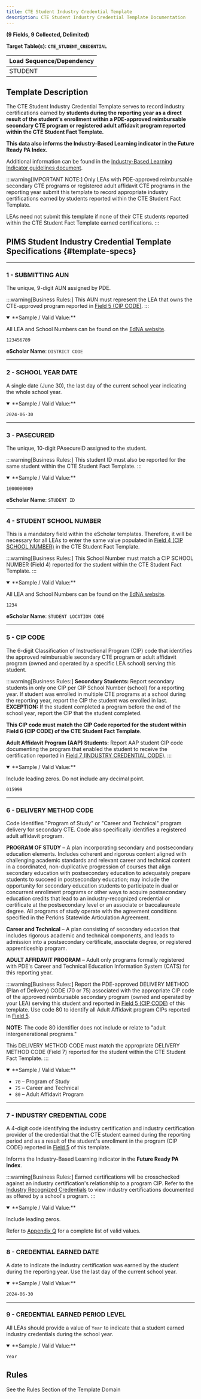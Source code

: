 ```yaml
---
title: CTE Student Industry Credential Template
description: CTE Student Industry Credential Template Documentation
---
```



**(9 Fields, 9 Collected, Delimited)**

**Target Table(s): `CTE_STUDENT_CREDENTIAL`**

| **Load Sequence/Dependency** |
|------------------------------|
| STUDENT                      |

## Template Description

The CTE Student Industry Credential Template serves to record industry certifications earned by **students during the reporting year as a direct result of the student's enrollment within a PDE-approved reimbursable secondary CTE program or registered adult affidavit program reported within the CTE Student Fact Template.**

**This data also informs the Industry-Based Learning indicator in the Future Ready PA Index.**

Additional information can be found in the [Industry-Based Learning Indicator guidelines document](https://www.education.pa.gov/K-12/Career%20and%20Technical%20Education/Resources/Teacher%20Resources/IndustryRecognized/Pages/default.aspx).

:::warning[IMPORTANT NOTE:]
Only LEAs with PDE-approved reimbursable secondary CTE programs or registered adult affidavit CTE programs in the reporting year submit this template to record appropriate industry certifications earned by students reported within the CTE Student Fact Template. 

LEAs need not submit this template if none of their CTE students reported within the CTE Student Fact Template earned certifications.
:::

## PIMS Student Industry Credential Template Specifications {#template-specs}

---
### 1 - SUBMITTING AUN
<p><Badge color="required" /> <Badge color="key" /> <Badge length={9} /></p>

The unique, 9-digit AUN assigned by PDE.

:::warning[Business Rules:]
This AUN must represent the LEA that owns the CTE-approved program reported in [Field 5 (CIP CODE)](#5---cip-code).
:::

<details open>
<summary>**Sample / Valid Value:**</summary>

All LEA and School Numbers can be found on the [EdNA website](http://www.edna.pa.gov/Screens/wfHome.aspx).  

`123456789`
</details>

**eScholar Name**: `DISTRICT CODE`

---
### 2 - SCHOOL YEAR DATE
<p><Badge color="required" /> <Badge color="key" /> <Badge length={10} /></p>

A single date (June 30), the last day of the current school year indicating the whole school year.

<details open>
<summary>**Sample / Valid Value:**</summary>

`2024-06-30`
</details>

---
### 3 - PASECUREID
<p><Badge color="required" /> <Badge color="key" /> <Badge length={10} /></p>

The unique, 10-digit PAsecureID assigned to the student.

:::warning[Business Rules:]
This student ID must also be reported for the same student within the CTE Student Fact Template.
:::

<details open>
<summary>**Sample / Valid Value:**</summary>

`1000000009`
</details>

**eScholar Name**: `STUDENT ID`

---
### 4 - STUDENT SCHOOL NUMBER
<p><Badge color="required" /> <Badge color="updateable" /> <Badge length={4} /></p>

This is a mandatory field within the eScholar templates. Therefore, it will be necessary for all LEAs to enter the same value populated in [Field 4 (CIP SCHOOL NUMBER)](#4---cip-school-number) in the CTE Student Fact Template.

:::warning[Business Rules:]
This School Number must match a CIP SCHOOL NUMBER (Field 4) reported for the student within the CTE Student Fact Template.
:::

<details open>
<summary>**Sample / Valid Value:**</summary>

All LEA and School Numbers can be found on the [EdNA website](http://www.edna.pa.gov/Screens/wfHome.aspx).  

`1234`
</details>

**eScholar Name**: `STUDENT LOCATION CODE`

---
### 5 - CIP CODE
<p><Badge color="required" /> <Badge color="key" /> <Badge length={12} /></p>

The 6-digit Classification of Instructional Program (CIP) code that identifies the approved reimbursable secondary CTE program or adult affidavit program (owned and operated by a specific LEA school) serving this student.

:::warning[Business Rules:]
**Secondary Students:** Report secondary students in only one CIP per CIP School Number (school) for a reporting year. If student was enrolled in multiple CTE programs at a school during the reporting year, report the CIP the student was enrolled in last.  **EXCEPTION:** If the student completed a program before the end of the school year, report the CIP that the student completed.

**This CIP code must match the CIP Code reported for the student within Field 6 (CIP CODE) of the CTE Student Fact Template**.

**Adult Affidavit Program (AAP) Students:** Report AAP student CIP code documenting the program that enabled the student to receive the certification reported in [Field 7 (INDUSTRY CREDENTIAL CODE)](#7---industry-credential-code).
:::

<details open>
<summary>**Sample / Valid Value:**</summary>

Include leading zeros. Do not include any decimal point.

`015999` 
</details>

---
### 6 - DELIVERY METHOD CODE
<p><Badge color="required" /> <Badge color="key" /> <Badge length={12} /></p>

Code identifies "Program of Study" or "Career and Technical" program delivery for secondary CTE. Code also specifically identifies a registered adult affidavit program.

**PROGRAM OF STUDY** – A plan incorporating secondary and postsecondary education elements. Includes coherent and rigorous content aligned with challenging academic standards and relevant career and technical content in a coordinated, non-duplicative progression of courses that align secondary education with postsecondary education to adequately prepare students to succeed in postsecondary education; may include the opportunity for secondary education students to participate in dual or concurrent enrollment programs or other ways to acquire postsecondary education credits that lead to an industry-recognized credential or certificate at the postsecondary level or an associate or baccalaureate degree. All programs of study operate with the agreement conditions specified in the Perkins Statewide Articulation Agreement.

**Career and Technical** – A plan consisting of secondary education that includes rigorous academic and technical components, and leads to admission into a postsecondary certificate, associate degree, or registered apprenticeship program.

**ADULT AFFIDAVIT PROGRAM** – Adult only programs formally registered with PDE's Career and Technical Education Information System (CATS) for this reporting year.

:::warning[Business Rules:]
Report the PDE-approved DELIVERY METHOD (Plan of Delivery) CODE (70 or 75) associated with the appropriate CIP code of the approved reimbursable secondary program (owned and operated by your LEA) serving this student and reported in [Field 5 (CIP CODE)](#5---cip-code) of this template. Use code 80 to identify all Adult Affidavit program CIPs reported in [Field 5](#5---cip-code).

**NOTE:** The code 80 identifier does not include or relate to "adult intergenerational programs."

This DELIVERY METHOD CODE must match the appropriate DELIVERY METHOD CODE (Field 7) reported for the student within the CTE Student Fact Template.
:::

<details open>
<summary>**Sample / Valid Value:**</summary>

- `70` – Program of Study
- `75` – Career and Technical
- `80` – Adult Affidavit Program
</details>

---
### 7 - INDUSTRY CREDENTIAL CODE
<p><Badge color="required" /> <Badge color="key" /> <Badge length={12} /></p>

A 4-digit code identifying the industry certification and industry certification provider of the credential that the CTE student earned during the reporting period and as a result of the student's enrollment in the program (CIP CODE) reported in [Field 5](#5---cip-code) of this template.

Informs the Industry-Based Learning indicator in the **Future Ready PA Index**.  

:::warning[Business Rules:]
Earned certifications will be crosschecked against an industry certification's relationship to a program CIP.  Refer to the [Industry Recognized Credentials](https://www.education.pa.gov/K-12/Career%20and%20Technical%20Education/Resources/Teacher%20Resources/IndustryRecognized/Pages/default.aspx) to view industry certifications documented as offered by a school's program.
:::

<details open>
<summary>**Sample / Valid Value:**</summary>

Include leading zeros. 

Refer to [Appendix Q](docs/appendix/appendix-Q.mdx) for a complete list of valid values.
</details>

---
### 8 - CREDENTIAL EARNED DATE
<p><Badge color="required" /> <Badge color="updateable" /> <Badge length={10} /></p>

A date to indicate the industry certification was earned by the student during the reporting year. Use the last day of the current school year.

<details open>
<summary>**Sample / Valid Value:**</summary>

`2024-06-30`
</details>

---
### 9 - CREDENTIAL EARNED PERIOD LEVEL
<p><Badge color="required" /> <Badge color="key" /> <Badge length={10} /></p>

All LEAs should provide a value of `Year` to indicate that a student earned industry credentials during the school year.

<details open>
<summary>**Sample / Valid Value:**</summary>

`Year`
</details>

## Rules

See the Rules Section of the Template Domain